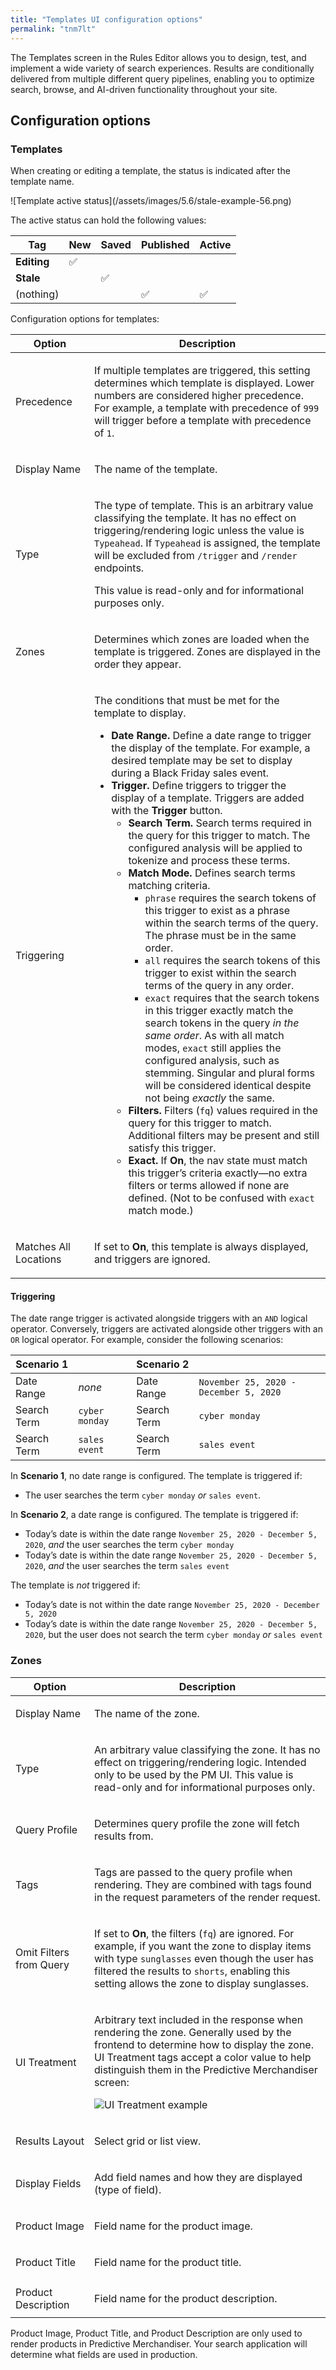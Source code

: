 ```yaml
---
title: "Templates UI configuration options"
permalink: "tnm7lt"
---
```


The Templates screen in the Rules Editor allows you to design, test, and implement a wide variety of search experiences. Results are conditionally delivered from multiple different query pipelines, enabling you to optimize search, browse, and AI-driven functionality throughout your site.

## Configuration options

### Templates

When creating or editing a template, the status is indicated after the template name.

<Frame>![Template active status](/assets/images/5.6/stale-example-56.png)</Frame>

The active status can hold the following values:

| Tag | New | Saved | Published | Active |
| --- | --- | --- | --- | --- |
| **Editing** | ✅ |  |  |  |
| **Stale** |  | ✅ |  |  |
| (nothing) |  |  | ✅ | ✅ |

Configuration options for templates:

<table>
  <colgroup>
    <col style="width: 25%;" />
    <col style="width: 75%;" />
  </colgroup>
  <thead>
    <tr>
      <th>Option</th>
      <th>Description</th>
    </tr>
  </thead>
  <tbody>
    <tr>
      <td>Precedence</td>
      <td>
        <p>If multiple templates are triggered, this setting determines which template is displayed. Lower numbers are considered higher precedence. For example, a template with precedence of <code>999</code> will trigger before a template with precedence of <code>1</code>.</p>
      </td>
    </tr>
    <tr>
      <td>Display Name</td>
      <td>
        <p>The name of the template.</p>
      </td>
    </tr>
    <tr>
      <td>Type</td>
      <td>
        <p>The type of template. This is an arbitrary value classifying the template. It has no effect on triggering/rendering logic unless the value is <code>Typeahead</code>. If <code>Typeahead</code> is assigned, the template will be excluded from <code>/trigger</code> and <code>/render</code> endpoints.</p>
        <p>This value is read-only and for informational purposes only.</p>
      </td>
    </tr>
    <tr>
      <td>Zones</td>
      <td>
        <p>Determines which zones are loaded when the template is triggered. Zones are displayed in the order they appear.</p>
      </td>
    </tr>
    <tr>
      <td>Triggering</td>
      <td>
        <p>The conditions that must be met for the template to display.</p>
        <ul>
          <li>
          <strong>Date Range.</strong> Define a date range to trigger the display of the template. For example, a desired template may be set to display during a Black Friday sales event.
          </li>
          <li>
            <strong>Trigger.</strong> Define triggers to trigger the display of a template. Triggers are added with the <strong>Trigger</strong> button.
            <ul>
              <li>
                <strong>Search Term.</strong> Search terms required in the query for this trigger to match. The configured analysis will be applied to tokenize and process these terms.
              </li>
              <li>
                <strong>Match Mode.</strong> Defines search terms matching criteria.
                <ul>
                  <li><code>phrase</code> requires the search tokens of this trigger to exist as a phrase within the search terms of the query. The phrase must be in the same order.</li>
                  <li><code>all</code> requires the search tokens of this trigger to exist within the search terms of the query in any order.</li>
                  <li><code>exact</code> requires that the search tokens in this trigger exactly match the search tokens in the query <em>in the same order</em>. As with all match modes, <code>exact</code> still applies the configured analysis, such as stemming. Singular and plural forms will be considered identical despite not being <em>exactly</em> the same.</li>
                </ul>
              </li>
              <li>
                <strong>Filters.</strong> Filters (<code>fq</code>) values required in the query for this trigger to match. Additional filters may be present and still satisfy this trigger.
              </li>
              <li>
                <strong>Exact.</strong> If <strong>On</strong>, the nav state must match this trigger’s criteria exactly—no extra filters or terms allowed if none are defined. (Not to be confused with <code>exact</code> match mode.)
              </li>
            </ul>
          </li>
        </ul>
      </td>
    </tr>
    <tr>
      <td>Matches All Locations</td>
      <td>
        <p>If set to <strong>On</strong>, this template is always displayed, and triggers are ignored.</p>
      </td>
    </tr>
  </tbody>
</table>


#### Triggering

The date range trigger is activated alongside triggers with an `AND` logical operator. Conversely, triggers are activated alongside other triggers with an `OR` logical operator. For example, consider the following scenarios:

| Scenario 1 | | Scenario 2 | |
| --- | --- | --- | --- |
| Date Range | *none* | Date Range | `November 25, 2020 - December 5, 2020` |
| Search Term | `cyber monday` | Search Term | `cyber monday` |
| Search Term | `sales event` | Search Term | `sales event` |

In **Scenario 1**, no date range is configured. The template is triggered if:

* The user searches the term `cyber monday` *or* `sales event`.

In **Scenario 2**, a date range is configured. The template is triggered if:

* Today’s date is within the date range `November 25, 2020 - December 5, 2020`, *and* the user searches the term `cyber monday`
* Today’s date is within the date range `November 25, 2020 - December 5, 2020`, *and* the user searches the term `sales event`

The template is *not* triggered if:

* Today’s date is not within the date range `November 25, 2020 - December 5, 2020`
* Today’s date is within the date range `November 25, 2020 - December 5, 2020`, but the user does not search the term `cyber monday` *or* `sales event`

### Zones

<table>
  <colgroup>
    <col style="width: 25%;" />
    <col style="width: 75%;" />
  </colgroup>
  <thead>
    <tr>
      <th>Option</th>
      <th>Description</th>
    </tr>
  </thead>
  <tbody>
    <tr>
      <td>Display Name</td>
      <td>
        <p>The name of the zone.</p>
      </td>
    </tr>
    <tr>
      <td>Type</td>
      <td>
        <p>An arbitrary value classifying the zone. It has no effect on triggering/rendering logic. Intended only to be used by the PM UI. This value is read-only and for informational purposes only.</p>
      </td>
    </tr>
    <tr>
      <td>Query Profile</td>
      <td>
        <p>Determines query profile the zone will fetch results from.</p>
      </td>
    </tr>
    <tr>
      <td>Tags</td>
      <td>
        <p>Tags are passed to the query profile when rendering. They are combined with tags found in the request parameters of the render request.</p>
      </td>
    </tr>
    <tr>
      <td>Omit Filters from Query</td>
      <td>
        <p>If set to <strong>On</strong>, the filters (<code>fq</code>) are ignored. For example, if you want the zone to display items with type <code>sunglasses</code> even though the user has filtered the results to <code>shorts</code>, enabling this setting allows the zone to display sunglasses.</p>
      </td>
    </tr>
    <tr>
      <td>UI Treatment</td>
      <td>
        <p>Arbitrary text included in the response when rendering the zone. Generally used by the frontend to determine how to display the zone. UI Treatment tags accept a color value to help distinguish them in the Predictive Merchandiser screen:</p>
        <p>
          <Frame>
          <img src="/assets/images/5.3/ui-treatment.png" alt="UI Treatment example" />
          </Frame>
        </p>
      </td>
    </tr>
    <tr>
      <td>Results Layout</td>
      <td>
        <p>Select grid or list view.</p>
      </td>
    </tr>
    <tr>
      <td>Display Fields</td>
      <td>
        <p>Add field names and how they are displayed (type of field).</p>
      </td>
    </tr>
    <tr>
      <td>Product Image</td>
      <td>
        <p>Field name for the product image.</p>
      </td>
    </tr>
    <tr>
      <td>Product Title</td>
      <td>
        <p>Field name for the product title.</p>
      </td>
    </tr>
    <tr>
      <td>Product Description</td>
      <td>
        <p>Field name for the product description.</p>
      </td>
    </tr>
  </tbody>
</table>

<Note>
Product Image, Product Title, and Product Description are only used to render products in Predictive Merchandiser. Your search application will determine what fields are used in production.
</Note>